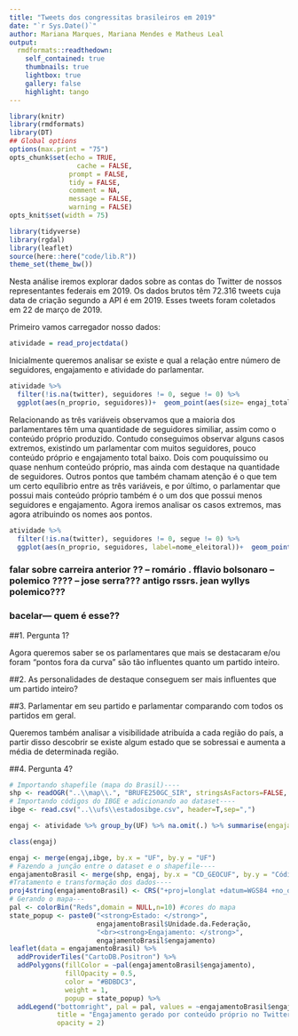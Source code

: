 ```yaml
---
title: "Tweets dos congressitas brasileiros em 2019"
date: "`r Sys.Date()`"
author: Mariana Marques, Mariana Mendes e Matheus Leal
output:
  rmdformats::readthedown:
    self_contained: true
    thumbnails: true
    lightbox: true
    gallery: false
    highlight: tango
---
```


```r
library(knitr)
library(rmdformats)
library(DT)
## Global options
options(max.print = "75")
opts_chunk$set(echo = TRUE,
	             cache = FALSE,
               prompt = FALSE,
               tidy = FALSE,
               comment = NA,
               message = FALSE,
               warning = FALSE)
opts_knit$set(width = 75)
```

```r
library(tidyverse)
library(rgdal)
library(leaflet)
source(here::here("code/lib.R"))
theme_set(theme_bw())
```
Nesta análise iremos explorar dados sobre as contas do Twitter de nossos representantes federais em 2019. Os dados brutos têm 72.316 tweets cuja data de criação segundo a API é em 2019. Esses tweets foram coletados em 22 de março de 2019.

Primeiro vamos carregador nosso dados:
```r
atividade = read_projectdata()
```


Inicialmente queremos analisar se existe e qual a relação entre número de seguidores, engajamento e atividade do parlamentar.

```r
atividade %>% 
  filter(!is.na(twitter), seguidores != 0, segue != 0) %>%
  ggplot(aes(n_proprio, seguidores))+  geom_point(aes(size= engaj_total_proprio), alpha =.5)

```
Relacionando as três variáveis observamos que a maioria dos parlamentares têm uma quantidade de seguidores similiar, assim como o conteúdo próprio produzido. Contudo conseguimos observar alguns casos extremos, existindo um parlamentar com muitos seguidores, pouco conteúdo próprio e engajamento total baixo. Dois com pouquíssimo ou quase nenhum conteúdo próprio, mas ainda com destaque na quantidade de seguidores. Outros pontos que também chamam atenção é o que tem um certo equílibrio entre as três variáveis, e por último, o parlamentar que possui mais conteúdo próprio também é o um dos que possui menos seguidores e engajamento. 
Agora iremos analisar os casos extremos, mas agora atribuindo os nomes aos pontos. 

```r
atividade %>% 
  filter(!is.na(twitter), seguidores != 0, segue != 0) %>%
  ggplot(aes(n_proprio, seguidores, label=nome_eleitoral))+  geom_point(alpha =.5)+ geom_text(aes(label=nome_eleitoral), hjust=0, vjust=0, size = 2.5)

```

### falar sobre carreira anterior ?? -- romário . fflavio bolsonaro -- polemico ???? -- jose serra??? antigo rssrs. jean wyllys polemico??? 
### bacelar--- quem é esse??



##1. Pergunta 1?

Agora queremos saber se os parlamentares que mais se destacaram e/ou foram “pontos fora da curva” são tão influentes quanto um partido inteiro.

##2. As personalidades de destaque conseguem ser mais influentes que um partido inteiro? 

##3. Parlamentar em seu partido e parlamentar comparando com todos os partidos em geral.

Queremos também analisar a visibilidade atribuída a cada região do país, a partir disso descobrir se existe algum estado que se sobressai e aumenta a média de determinada região. 

##4. Pergunta 4?

```r
# Importando shapefile (mapa do Brasil)----
shp <- readOGR("..\\map\\.", "BRUFE250GC_SIR", stringsAsFactors=FALSE, encoding="UTF-8")
# Importando códigos do IBGE e adicionando ao dataset----
ibge <- read.csv("..\\ufs\\estadosibge.csv", header=T,sep=",")

engaj <- atividade %>% group_by(UF) %>% na.omit(.) %>% summarise(engajamento = median(engaj_total_proprio))

class(engaj)

engaj <- merge(engaj,ibge, by.x = "UF", by.y = "UF")
# Fazendo a junção entre o dataset e o shapefile----
engajamentoBrasil <- merge(shp, engaj, by.x = "CD_GEOCUF", by.y = "Código.UF")
#Tratamento e transformação dos dados----
proj4string(engajamentoBrasil) <- CRS("+proj=longlat +datum=WGS84 +no_defs") #adicionando coordenadas geográficas
# Gerando o mapa---
pal <- colorBin("Reds",domain = NULL,n=10) #cores do mapa
state_popup <- paste0("<strong>Estado: </strong>", 
                      engajamentoBrasil$Unidade.da.Federação, 
                      "<br><strong>Engajamento: </strong>", 
                      engajamentoBrasil$engajamento)
leaflet(data = engajamentoBrasil) %>%
  addProviderTiles("CartoDB.Positron") %>%
  addPolygons(fillColor = ~pal(engajamentoBrasil$engajamento), 
              fillOpacity = 0.5, 
              color = "#BDBDC3", 
              weight = 1, 
              popup = state_popup) %>%
  addLegend("bottomright", pal = pal, values = ~engajamentoBrasil$engajamento,
            title = "Engajamento gerado por conteúdo próprio no Twitter",
            opacity = 2)
```

